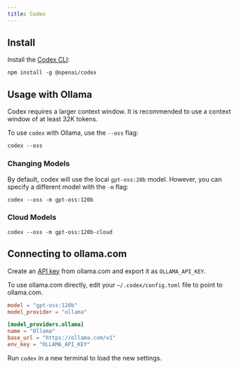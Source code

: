 ```yaml
---
title: Codex
---
```



## Install

Install the [Codex CLI](https://developers.openai.com/codex/cli/):

```
npm install -g @openai/codex
```

## Usage with Ollama

<Note>Codex requires a larger context window. It is recommended to use a context window of at least 32K tokens.</Note>

To use `codex` with Ollama, use the `--oss` flag:

```
codex --oss
```

### Changing Models

By default, codex will use the local `gpt-oss:20b` model. However, you can specify a different model with the `-m` flag:

```
codex --oss -m gpt-oss:120b
```

### Cloud Models

```
codex --oss -m gpt-oss:120b-cloud
```


## Connecting to ollama.com


Create an [API key](https://ollama.com/settings/keys) from ollama.com and export it as `OLLAMA_API_KEY`.

To use ollama.com directly, edit your `~/.codex/config.toml` file to point to ollama.com.

```toml
model = "gpt-oss:120b"
model_provider = "ollama"

[model_providers.ollama]
name = "Ollama"
base_url = "https://ollama.com/v1"
env_key = "OLLAMA_API_KEY"
```

Run `codex` in a new terminal to load the new settings.
